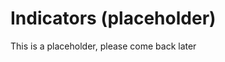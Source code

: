 # Indicators (placeholder) {#indicators}
\index{indicators}

This is a placeholder, please come back later
